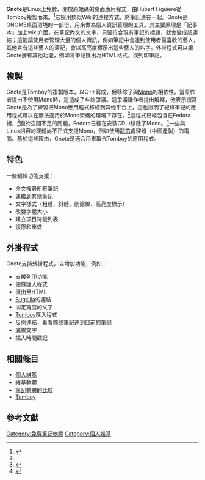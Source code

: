 {{NoteTA|G1=IT}}
{{Infobox Software
| name = Gnote
| logo =
| screenshot = Gnote 3.10.3.png
| caption =
| collapsible =
| developer = Ray Debarshi
| status = 活跃
| latest release version = 3.38.1
| latest release date = {{release date and age|2021|01|23}}
| operating system = [[Linux|Linux]]
| programming language = [[C++|C++]]
| genre = 筆記應用程式
| license = [[GPLv3|GPLv3]]
| website = https://wiki.gnome.org/Apps/Gnote
}}

'''Gnote'''是Linux上免費、開放原始碼的桌面應用程式，由Hubert Figuiere從Tomboy複製而來。<ref name="why">{{cite web
 |url= http://www.figuiere.net/hub/blog/?2009/07/27/680-why-i-did-write-gnote
 |title= Why I did write Gnote?
 |date= July 27, 2009
 |accessdate= September 4, 2009
 |archive-date= 2020-09-24
 |archive-url= https://web.archive.org/web/20200924051436/https://www.figuiere.net/hub/blog/?2009%2F07%2F27%2F680-why-i-did-write-gnote
 |dead-url= no
 }}</ref>它採用類似Wiki的連接方式，將筆記連在一起。Gnote是GNOME桌面環境的一部份，用來做為個人資訊管理的工具。其主要原理是「記事本」加上wiki介面。在筆記內文的文字，只要符合現有筆記的標題，就會變成超連結；這能讓使用者管理大量的個人資訊，例如筆記中會連到使用者最喜歡的藝人，其他含有這些藝人的筆記，會以高亮度標示出這些藝人的名字。外掛程式可以讓Gnote擁有其他功能，例如將筆記匯出為HTML格式，或列印筆記。

==複製==
Gnote是Tomboy的複製版本，以C++寫成，但移除了與[[Mono|Mono]]的相依性。當原作者提出不使用Mono時，這造成了些許爭議。這爭議讓作者提出解釋，他表示撰寫Gnote是為了練習把Mono應用程式移植到其他平台上，這也證明了紀錄筆記的應用程式可以在無法適用於Mono架構的環境下存在。<ref name="why"></ref>這程式已經包含在Fedora裡，<ref name="fedorapackage">{{cite web
 |url = https://admin.fedoraproject.org/pkgdb/packages/name/gnote
 |title = Fedora Package Database -- gnote
 |accessdate = September 6, 2009
}}</ref>囿於空間不足的問題，Fedora已經在安裝CD中移除了Mono。<ref name="fedorarelease">{{cite web
 |url = https://fedoraproject.org/wiki/Fedora_12_Alpha_release_notes#GNOME_2.28
 |title = Fedora 12 Alpha release notes
 |date = August 27, 2009
 |accessdate = September 6, 2009
 |archive-date = 2020-11-09
 |archive-url = https://web.archive.org/web/20201109043737/https://fedoraproject.org/wiki/Fedora_12_Alpha_release_notes#GNOME_2.28
 |dead-url = no
 }}</ref>一些與Linux相容的硬體尚不正式支援Mono，例如使用[[龍芯|龍芯]]處理器（中國產製）的電腦。基於這些理由，Gnote是適合用來取代Tomboy的應用程式。

==特色==
一些編輯功能支援：
*全文搜尋所有筆記
*連接到其他筆記
*文字樣式（粗體、斜體、刪除線、高亮度標示）
*改變字體大小
*建立項目符號列表
*復原和重做

==外掛程式==
Gnote支持外掛程式，以增加功能，例如：
*支援列印功能
*便條匯入程式
*匯出至HTML
*[[Bugzilla|Bugzilla]]的連結
*固定寬度的文字
*[[Tomboy|Tomboy]]匯入程式
*反向連結，看看哪些筆記連到目前的筆記
*底線文字
*插入時間戳記

==相關條目==
{{portal|Free software}}
*[[個人維基|個人維基]]
*[[維基軟體|維基軟體]]
*[[筆記軟體的比較|筆記軟體的比較]]
*[[Tomboy|Tomboy]]

==參考文獻==
<references />
{{GNOME}}

[[Category:免費筆記軟體|Category:免費筆記軟體]]
[[Category:個人維基|Category:個人維基]]